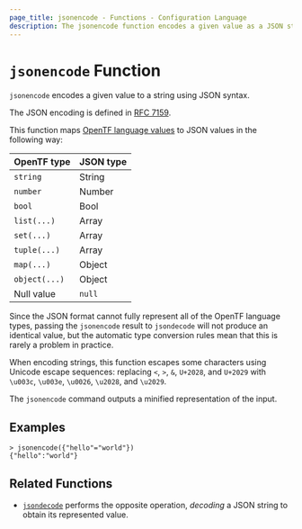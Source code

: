 ```yaml
---
page_title: jsonencode - Functions - Configuration Language
description: The jsonencode function encodes a given value as a JSON string.
---
```


# `jsonencode` Function

`jsonencode` encodes a given value to a string using JSON syntax.

The JSON encoding is defined in [RFC 7159](https://tools.ietf.org/html/rfc7159).

This function maps
[OpenTF language values](/docs/language/expressions/types)
to JSON values in the following way:

| OpenTF type | JSON type |
| -------------- | --------- |
| `string`       | String    |
| `number`       | Number    |
| `bool`         | Bool      |
| `list(...)`    | Array     |
| `set(...)`     | Array     |
| `tuple(...)`   | Array     |
| `map(...)`     | Object    |
| `object(...)`  | Object    |
| Null value     | `null`    |

Since the JSON format cannot fully represent all of the OpenTF language
types, passing the `jsonencode` result to `jsondecode` will not produce an
identical value, but the automatic type conversion rules mean that this is
rarely a problem in practice.

When encoding strings, this function escapes some characters using
Unicode escape sequences: replacing `<`, `>`, `&`, `U+2028`, and `U+2029` with
`\u003c`, `\u003e`, `\u0026`, `\u2028`, and `\u2029`.

The `jsonencode` command outputs a minified representation of the input.

## Examples

```
> jsonencode({"hello"="world"})
{"hello":"world"}
```

## Related Functions

* [`jsondecode`](/docs/language/functions/jsondecode) performs the opposite operation, _decoding_
  a JSON string to obtain its represented value.
